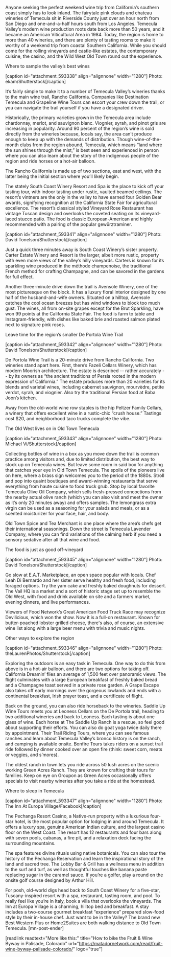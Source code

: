 Anyone seeking the perfect weekend wine trip from California’s southern coast simply has to look inland. The fairytale pink clouds and chateau wineries of Temecula sit in Riverside County just over an hour north from San Diego and one-and-a-half hours south from Los Angeles. Temecula Valley’s modern wine production roots date back more than 50 years, and it became an American Viticultural Area in 1984. Today, the region is home to more than 40 wineries, and there are plenty of tasting rooms to make it worthy of a weekend trip from coastal Southern California. While you should come for the rolling vineyards and castle-like estates, the contemporary cuisine, the casino, and the Wild West Old Town round out the experience. 
 
Where to sample the valley’s best wines

[caption id="attachment_593338" align="alignnone" width="1280"] Photo: ekam/Shutterstock[/caption]
 
It’s fairly simple to make it to a number of Temecula Valley’s wineries thanks to the main wine trail, Rancho California. Companies like Destination Temecula and Grapeline Wine Tours can escort your crew down the trail, or you can navigate the trail yourself if you have a designated driver. 

Historically, the primary varieties grown in the Temecula area include chardonnay, merlot, and sauvignon blanc. Viognier, syrah, and pinot gris are increasing in popularity. Around 90 percent of the region’s wine is sold directly from the wineries because, locals say, the area can’t produce enough to keep up with the demands of distribution. Though wine-of-the-month clubs from the region abound, Temecula, which means “land where the sun shines through the mist,” is best seen and experienced in person where you can also learn about the story of the indigenous people of the region and ride horses or a hot-air balloon.

The Rancho California is made up of two sections, east and west, with the latter being the initial section where you’ll likely begin.
 
The stately South Coast Winery Resort and Spa is the place to kick off your tasting tour, with indoor tasting under rustic, vaulted beamed ceilings. The resort’s vintners are the only in the valley to have earned four Golden Bear awards, signifying recognition at the California State Fair for agricultural excellence. The resort’s classical styled Vineyard Rose Restaurant has vintage Tuscan design and overlooks the coveted seating on its vineyard-laced stucco patio. The food is classic European-American and highly recommended with a pairing of the popular gewürztraminer.

[caption id="attachment_593341" align="alignnone" width="1280"] Photo: David Tonelson/Shutterstock[/caption]
 
Just a quick three minutes away is South Coast Winery’s sister property. Carter Estate Winery and Resort is the larger, albeit more rustic, property with even more views of the valley’s hilly vineyards. Carters is known for its sparkling wine produced in the méthode champenoise, the traditional French method for crafting Champagne, and can be savored in the gardens for full effect.
 
Another three-minute drive down the trail is Avensole Winery, one of the most picturesque on the block. It has a luxury floral interior designed by one half of the husband-and-wife owners. Situated on a hilltop, Avensole catches the cool ocean breezes but has wind windows to block too much gust. The wines, all from on-site grapes except for the Brut Sparkling, have won 99 points at the California State Fair. The food is farm to table and Instagram-friendly, with dishes like baked brie and roasted salmon plated next to signature pink roses.

Leave time for the region’s smaller De Portola Wine Trail

[caption id="attachment_593342" align="alignnone" width="1280"] Photo: David Tonelson/Shutterstock[/caption]
 
De Portola Wine Trail is a 20-minute drive from Rancho California. Two wineries stand apart here. First, there’s Fazeli Cellars Winery, which has modern Moorish architecture. The estate is described -- rather accurately -- by its owners as “the ancient traditions of Persia rooted in the modern expression of California.” The estate produces more than 20 varieties for its blends and varietal wines, including cabernet sauvignon, mourvèdre, petite verdot, syrah, and viognier. Also try the traditional Persian food at Baba Joon’s kitchen.
 
Away from the old-world wine row staples is the hip Peltzer Family Cellars, a winery that offers excellent wine in a rustic-chic “crush house.” Tastings cost $20, and neighborhood taco trucks complete the vibe.
 
The Old West lives on in Old Town Temecula

[caption id="attachment_593343" align="alignnone" width="1280"] Photo: Michael Vi/Shutterstock[/caption]
 
Collecting bottles of wine in a box as you move down the trail is common practice among visitors and, due to limited distribution, the best way to stock up on Temecula wines. But leave some room in said box for anything that catches your eye in Old Town Temecula. The spoils of the pioneers live on here, where a brass sign welcomes you to the period of the 1880s. Stroll and pop into quaint boutiques and award-winning restaurants that serve everything from haute cuisine to food truck grub. Stop by local favorite Temecula Olive Oil Company, which sells fresh-pressed concoctions from the nearby actual olive ranch (which you can also visit and meet the owner as it’s only 20 minutes away) and offers samples. The lemongrass extra virgin can be used as a seasoning for your salads and meals, or as a scented moisturizer for your face, hair, and body.

Old Town Spice and Tea Merchant is one place where the area’s chefs get their international seasonings. Down the street is Temecula Lavender Company, where you can find variations of the calming herb if you need a sensory sedative after all that wine and food.
 
The food is just as good off-vineyard

[caption id="attachment_593345" align="alignnone" width="1280"] Photo: David Tonelson/Shutterstock[/caption]
 
Go slow at E.A.T. Marketplace, an open space popular with locals. Chef Leah Di Bernardo and her sister serve healthy and fresh food, including foraged options. Try the yam cake and freshly baked doughnuts for dessert. The Vail HQ is a market and a sort of historic stage set up to resemble the Old West, with food and drink available on site and a farmers market, evening dinners, and live performances.
 
Viewers of Food Network’s Great American Food Truck Race may recognize Devilicious, which won the show. Now it is a full-on restaurant. Known for butter-poached lobster grilled cheese, there's also, of course, an extensive wine list along with a large beer menu with trivia and music nights. 
 
Other ways to explore the region

[caption id="attachment_593346" align="alignnone" width="1280"] Photo: theLaurenPhotos/Shutterstock[/caption]
 
Exploring the outdoors is an easy task in Temecula. One way to do this from above is in a hot-air balloon, and there are two options for taking off. California Dreamin’ flies an average of 1,500 feet over panoramic views. The flight culminates with a large European breakfast of freshly baked bread and a Champagne toast served in a private rose garden. A Grape Escape also takes off early mornings over the gorgeous lowlands and ends with a continental breakfast, Irish prayer toast, and a certificate of flight.
 
Back on the ground, you can also ride horseback to the wineries. Saddle Up Wine Tours meets you at Leoness Cellars on the De Portola trail, heading to two additional wineries and back to Leoness. Each tasting is about one glass of wine. Each horse at The Saddle Up Ranch is a rescue, so feel good about supporting their efforts. You can also do goat yoga twice daily there by appointment. Their Trail Riding Tours, where you can see famous ranches and learn about Temecula Valley’s bronco history is on the ranch, and camping is available onsite. Bonfire Tours takes riders on a sunset trail ride followed by dinner cooked over an open fire (think: sweet corn, meats or veggies, and s’mores).
 
The oldest ranch in town lets you ride across 50 lush acres on the scenic working Green Acres Ranch. They are known for crafting their tours for families. Keep on eye on Groupon as Green Acres occasionally offers specials to visit nearby wineries after you take a ride at the homestead.
 
Where to sleep in Temecula

[caption id="attachment_593347" align="alignnone" width="1280"] Photo: The Inn At Europa Village/Facebook[/caption]
 
The Pechanga Resort Casino, a Native-run property with a luxurious four-star hotel, is the most popular option for lodging in and around Temecula. It offers a luxury spa, genuine American Indian culture, and the largest casino floor on the West Coast. The resort has 12 restaurants and four bars along with seven pools, cabanas, a fire pit, and a relaxation deck facing the surrounding mountains.

The spa features divine rituals using native botanicals. You can also tour the history of the Pechanga Reservation and learn the inspirational story of the land and sacred tree. The Lobby Bar & Grill has a wellness menu in addition to the surf and turf, as well as thoughtful touches like banana paste replacing sugar in the caramel sauce. If you’re a golfer, play a round on the onsite golf course designed by Arthur Hill. 

For posh, old-world digs head back to South Coast Winery for a five-star, Tuscany-inspired resort with a spa, restaurant, tasting room, and pool. To really feel like you’re in Italy, book a villa that overlooks the vineyards. The Inn at Europa Village is a charming, hilltop bed and breakfast. A stay includes a two-course gourmet breakfast “experience” prepared slow-food style by their in-house chef. Just want to be in the Valley? The brand new Best Western Plus or Home2Suites are both walking distance to Old Town Temecula. [mn-post-ender]

[readlink readtext="More like this:" title="How to bike the Fruit & Wine Byway in Palisade, Colorado"  url="https://matadornetwork.com/read/fruit-wine-byway-palisade-colorado/" logo="true"]
